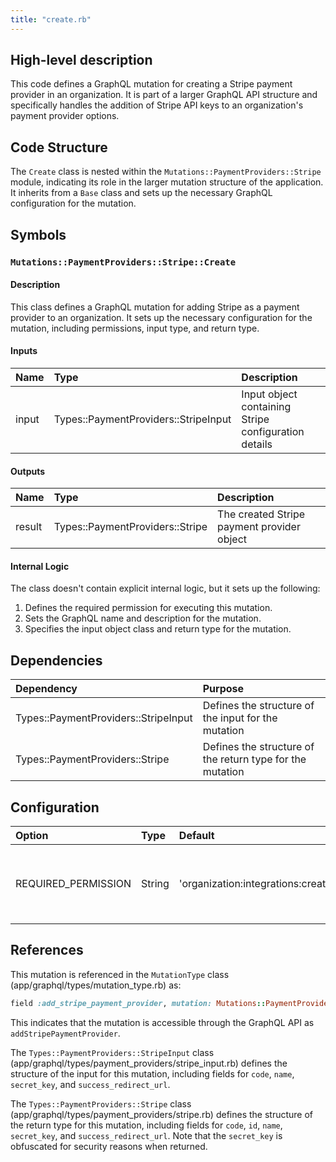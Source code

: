 ```yaml
---
title: "create.rb"
---
```


## High-level description
This code defines a GraphQL mutation for creating a Stripe payment provider in an organization. It is part of a larger GraphQL API structure and specifically handles the addition of Stripe API keys to an organization's payment provider options.

## Code Structure
The `Create` class is nested within the `Mutations::PaymentProviders::Stripe` module, indicating its role in the larger mutation structure of the application. It inherits from a `Base` class and sets up the necessary GraphQL configuration for the mutation.

## Symbols

### `Mutations::PaymentProviders::Stripe::Create`
#### Description
This class defines a GraphQL mutation for adding Stripe as a payment provider to an organization. It sets up the necessary configuration for the mutation, including permissions, input type, and return type.

#### Inputs
| Name | Type | Description |
|:-----|:-----|:------------|
| input | Types::PaymentProviders::StripeInput | Input object containing Stripe configuration details |

#### Outputs
| Name | Type | Description |
|:-----|:-----|:------------|
| result | Types::PaymentProviders::Stripe | The created Stripe payment provider object |

#### Internal Logic
The class doesn't contain explicit internal logic, but it sets up the following:
1. Defines the required permission for executing this mutation.
2. Sets the GraphQL name and description for the mutation.
3. Specifies the input object class and return type for the mutation.

## Dependencies
| Dependency | Purpose |
|:-----------|:--------|
| Types::PaymentProviders::StripeInput | Defines the structure of the input for the mutation |
| Types::PaymentProviders::Stripe | Defines the structure of the return type for the mutation |

## Configuration
| Option | Type | Default | Description |
|:-------|:-----|:--------|:------------|
| REQUIRED_PERMISSION | String | 'organization:integrations:create' | The permission required to execute this mutation |

## References
This mutation is referenced in the `MutationType` class (app/graphql/types/mutation_type.rb) as:
```ruby
field :add_stripe_payment_provider, mutation: Mutations::PaymentProviders::Stripe::Create
```

This indicates that the mutation is accessible through the GraphQL API as `addStripePaymentProvider`.

The `Types::PaymentProviders::StripeInput` class (app/graphql/types/payment_providers/stripe_input.rb) defines the structure of the input for this mutation, including fields for `code`, `name`, `secret_key`, and `success_redirect_url`.

The `Types::PaymentProviders::Stripe` class (app/graphql/types/payment_providers/stripe.rb) defines the structure of the return type for this mutation, including fields for `code`, `id`, `name`, `secret_key`, and `success_redirect_url`. Note that the `secret_key` is obfuscated for security reasons when returned.